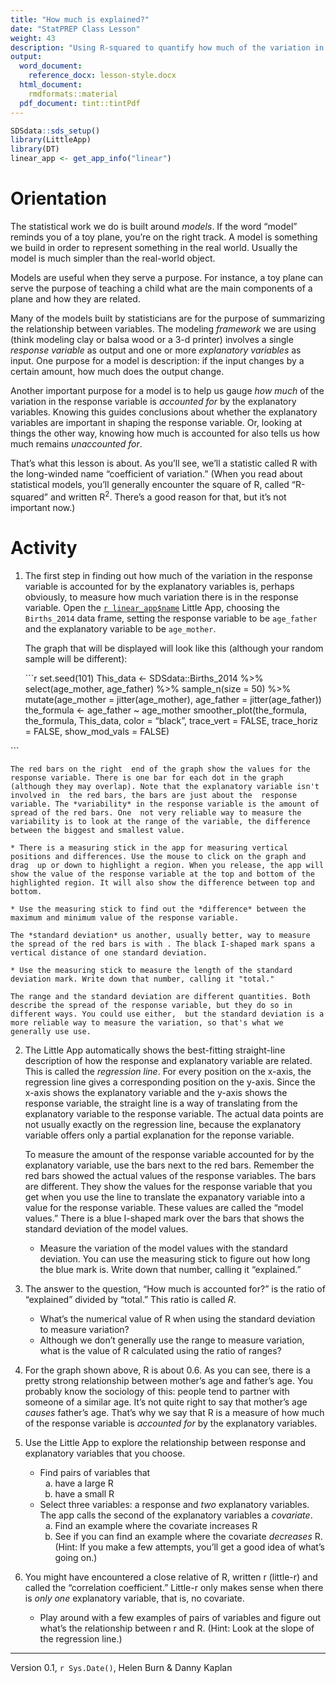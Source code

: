 ```yaml
---
title: "How much is explained?"
date: "StatPREP Class Lesson"
weight: 43
description: "Using R-squared to quantify how much of the variation in a response variable is accounted for by explanatory variables."
output:
  word_document:
    reference_docx: lesson-style.docx
  html_document:
    rmdformats::material
  pdf_document: tint::tintPdf
---
```



```r
SDSdata::sds_setup()
library(LittleApp)
library(DT)
linear_app <- get_app_info("linear")
```

# Orientation

The statistical work we do is built around *models*. If the word "model" reminds you of a toy plane, you're on the right track. A model is something we build in order to represent something in the real world. Usually the model is much simpler than the real-world object. 

Models are useful when they serve a purpose. For instance, a toy plane can serve the purpose of teaching a child what are the main components of a plane and how they are related. 

Many of the models built by statisticians are for the purpose of summarizing the relationship between variables. The modeling *framework* we are using (think modeling clay or balsa wood or a 3-d printer) involves a single *response variable* as output and one or more *explanatory variables* as input. One purpose for a model is description: if the input changes by a certain amount, how much does the output change.

Another important purpose for a model is to help us gauge *how much* of the variation in the response variable is *accounted for* by the explanatory  variables. Knowing this guides conclusions about whether the explanatory variables are important in shaping the response variable. Or, looking at things the other way, knowing how much is accounted for also tells us how much remains *unaccounted for*.

That's what this lesson is about. As you'll see, we'll a statistic called R with the long-winded name "coefficient of variation."  (When you read about statistical models, you'll generally encounter the square of R, called "R-squared" and written R^2^. There's a good reason for that, but it's not important now.)

# Activity

1. The first step in finding out how much of the variation in the response variable is accounted for by the explanatory variables is, perhaps obviously, to measure how much variation there is in the response variable. Open the [`r linear_app$name`](`r linear_app$url`) Little App, choosing the `Births_2014` data frame, setting the response variable to be `age_father` and the explanatory variable to be `age_mother`. 

    The graph that will be displayed will look like this (although your random sample will be different):

    ```r
set.seed(101)
This_data <- SDSdata::Births_2014 %>% select(age_mother, age_father) %>% sample_n(size = 50) %>%
  mutate(age_mother = jitter(age_mother), age_father = jitter(age_father))
the_formula <- age_father ~ age_mother
smoother_plot(the_formula, the_formula, This_data, color = "black", 
              trace_vert = FALSE, trace_horiz = FALSE, show_mod_vals = FALSE)

```

    The red bars on the right  end of the graph show the values for the response variable. There is one bar for each dot in the graph (although they may overlap). Note that the explanatory variable isn't involved in  the red bars, the bars are just about the  response  variable. The *variability* in the response variable is the amount of spread of the red bars. One  not very reliable way to measure the variability is to look at the range of the variable, the difference between the biggest and smallest value.

    * There is a measuring stick in the app for measuring vertical positions and differences. Use the mouse to click on the graph and drag  up or down to highlight a region. When you release, the app will show the value of the response variable at the top and bottom of the highlighted region. It will also show the difference between top and bottom.

    * Use the measuring stick to find out the *difference* between the maximum and minimum value of the response variable.

    The *standard deviation* us another, usually better, way to measure the spread of the red bars is with . The black I-shaped mark spans a vertical distance of one standard deviation.

    * Use the measuring stick to measure the length of the standard deviation mark. Write down that number, calling it "total."

    The range and the standard deviation are different quantities. Both describe the spread of the response variable, but they do so in different ways. You could use either,  but the standard deviation is a more reliable way to measure the variation, so that's what we generally use use.

2. The Little App automatically shows the best-fitting  straight-line description of how the response and explanatory variable are related. This is called the *regression line*. For every position on the x-axis, the regression line gives a corresponding position on the y-axis. Since the x-axis shows the explanatory variable and the y-axis shows the response variable, the straight line is a way of translating from the explanatory variable to the response variable. The actual data points are not usually exactly on the regression line, because the explanatory variable offers only a partial explanation for the reponse variable. 

    To measure the amount of the response variable accounted for by the explanatory variable, use  the  bars next to the red bars. Remember the red bars showed the actual values of the response variables. The  bars are different. They show the values for the response variable that you get when you use the line to translate the expanatory variable into a value for the response variable. These values are called the "model values." There is a blue I-shaped mark over the  bars that shows the standard deviation of the model values.  

    * Measure the variation of the model values with the standard deviation. You can use the measuring stick to figure out how long the blue mark is. Write down that number,  calling it "explained."

3. The answer to the question, "How much is accounted for?" is the ratio of "explained" divided by "total."  This ratio is called *R*.

    * What's the numerical value of R when using the standard deviation to measure variation?
    * Although we don't generally use the range to measure variation, what is the value of R calculated using the ratio of ranges?

4. For the graph shown above, R is about 0.6. As you can see, there is a pretty strong relationship between mother's age and father's age. You probably know the sociology of this: people tend to partner with someone of a similar age. It's not quite right to say that mother's age *causes* father's age. That's why we say  that R is a measure of how much of the response variable is *accounted for* by the explanatory variables. 

5. Use the Little App to explore the relationship between response and explanatory variables that you choose. 

    * Find pairs of variables that 
        a. have a large R
        b. have a small R
    * Select three variables: a response and *two* explanatory variables. The app calls the second of the explanatory variables a *covariate*. 
        a. Find an example where the covariate increases R
        b. See if you can find an example where the covariate *decreases* R. (Hint: If you make a few attempts, you'll get a good idea of what's going on.)
        
6. You might have encountered a close relative of R, written r (little-r) and called the "correlation coefficient." Little-r only makes sense when there is *only one* explanatory variable, that is, no covariate. 

    * Play around with a few examples of pairs of variables and figure out what's the relationship between r and R. (Hint: Look at the slope of the regression line.)
      

----------------------

Version 0.1, `r Sys.Date()`, Helen Burn & Danny Kaplan